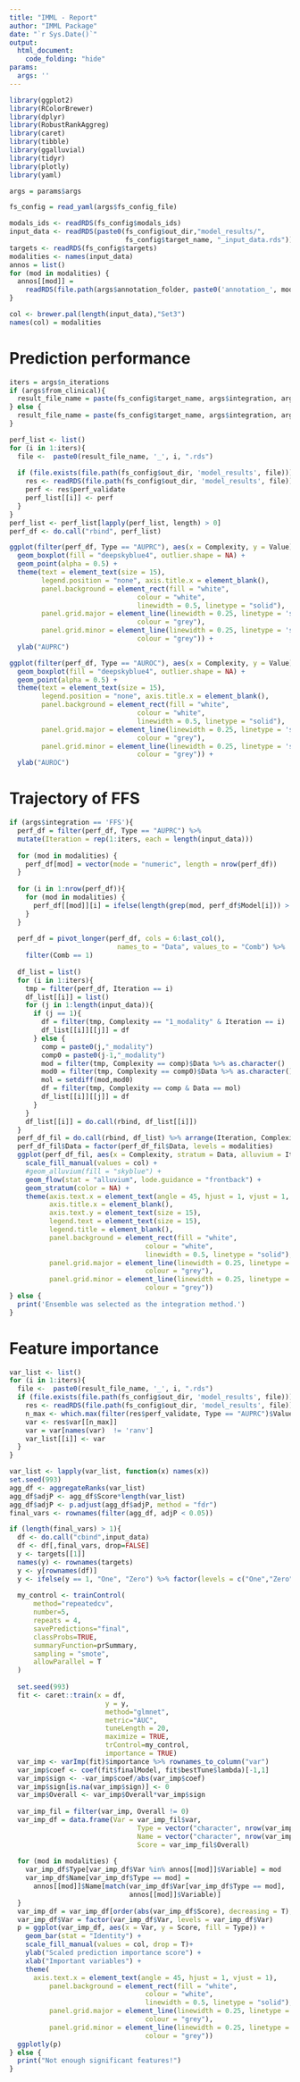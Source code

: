 ```yaml
---
title: "IMML - Report"
author: "IMML Package"
date: "`r Sys.Date()`"
output:
  html_document:
    code_folding: "hide"
params:
  args: ''
---
```


```r
library(ggplot2)
library(RColorBrewer)
library(dplyr)
library(RobustRankAggreg)
library(caret)
library(tibble)
library(ggalluvial)
library(tidyr)
library(plotly)
library(yaml)

args = params$args
```

```r
fs_config = read_yaml(args$fs_config_file)

modals_ids <- readRDS(fs_config$modals_ids)
input_data <- readRDS(paste0(fs_config$out_dir,"model_results/",
                             fs_config$target_name, "_input_data.rds"))
targets <- readRDS(fs_config$targets)
modalities <- names(input_data)
annos = list()
for (mod in modalities) {
  annos[[mod]] =
    readRDS(file.path(args$annotation_folder, paste0('annotation_', mod, '.rds')))
}

col <- brewer.pal(length(input_data),"Set3")
names(col) = modalities
```

# Prediction performance

```r
iters = args$n_iterations
if (args$from_clinical){
  result_file_name = paste(fs_config$target_name, args$integration, args$algorithm, args$p_metric, args$feature, 'fromClinical', sep='_')
} else {
  result_file_name = paste(fs_config$target_name, args$integration, args$algorithm, args$p_metric, args$feature, sep='_')
}
```

```r
perf_list <- list()
for (i in 1:iters){
  file <-  paste0(result_file_name, '_', i, ".rds")
  
  if (file.exists(file.path(fs_config$out_dir, 'model_results', file))){
    res <- readRDS(file.path(fs_config$out_dir, 'model_results', file))
    perf <- res$perf_validate
    perf_list[[i]] <- perf
  } 
}
perf_list <- perf_list[lapply(perf_list, length) > 0]
perf_df <- do.call("rbind", perf_list)

ggplot(filter(perf_df, Type == "AUPRC"), aes(x = Complexity, y = Value)) + 
  geom_boxplot(fill = "deepskyblue4", outlier.shape = NA) + 
  geom_point(alpha = 0.5) +
  theme(text = element_text(size = 15),
        legend.position = "none", axis.title.x = element_blank(),
        panel.background = element_rect(fill = "white",
                                colour = "white",
                                linewidth = 0.5, linetype = "solid"),
        panel.grid.major = element_line(linewidth = 0.25, linetype = 'solid',
                                colour = "grey"), 
        panel.grid.minor = element_line(linewidth = 0.25, linetype = 'solid',
                                colour = "grey")) +
  ylab("AUPRC")
```

```r
ggplot(filter(perf_df, Type == "AUROC"), aes(x = Complexity, y = Value)) + 
  geom_boxplot(fill = "deepskyblue4", outlier.shape = NA) + 
  geom_point(alpha = 0.5) +
  theme(text = element_text(size = 15),
        legend.position = "none", axis.title.x = element_blank(),
        panel.background = element_rect(fill = "white",
                                colour = "white",
                                linewidth = 0.5, linetype = "solid"),
        panel.grid.major = element_line(linewidth = 0.25, linetype = 'solid',
                                colour = "grey"), 
        panel.grid.minor = element_line(linewidth = 0.25, linetype = 'solid',
                                colour = "grey")) +
  ylab("AUROC")

```

# Trajectory of FFS

```r
if (args$integration == 'FFS'){
  perf_df = filter(perf_df, Type == "AUPRC") %>%
  mutate(Iteration = rep(1:iters, each = length(input_data)))
  
  for (mod in modalities) {
    perf_df[mod] = vector(mode = "numeric", length = nrow(perf_df))
  }
  
  for (i in 1:nrow(perf_df)){
    for (mod in modalities) {
      perf_df[[mod]][i] = ifelse(length(grep(mod, perf_df$Model[i])) > 0, 1, 0)
    }
  }
  
  perf_df = pivot_longer(perf_df, cols = 6:last_col(), 
                           names_to = "Data", values_to = "Comb") %>% 
    filter(Comb == 1)
  
  df_list = list()
  for (i in 1:iters){
    tmp = filter(perf_df, Iteration == i)
    df_list[[i]] = list()
    for (j in 1:length(input_data)){
      if (j == 1){
        df = filter(tmp, Complexity == "1_modality" & Iteration == i)
        df_list[[i]][[j]] = df
      } else {
        comp = paste0(j,"_modality")
        comp0 = paste0(j-1,"_modality")
        mod = filter(tmp, Complexity == comp)$Data %>% as.character()
        mod0 = filter(tmp, Complexity == comp0)$Data %>% as.character()
        mol = setdiff(mod,mod0)
        df = filter(tmp, Complexity == comp & Data == mol)
        df_list[[i]][[j]] = df
      }
    }
    df_list[[i]] = do.call(rbind, df_list[[i]])
  }
  perf_df_fil = do.call(rbind, df_list) %>% arrange(Iteration, Complexity)
  perf_df_fil$Data = factor(perf_df_fil$Data, levels = modalities)
  ggplot(perf_df_fil, aes(x = Complexity, stratum = Data, alluvium = Iteration, fill = Data, label = Data)) + 
    scale_fill_manual(values = col) + 
    #geom_alluvium(fill = "skyblue") + 
    geom_flow(stat = "alluvium", lode.guidance = "frontback") +
    geom_stratum(color = NA) +
    theme(axis.text.x = element_text(angle = 45, hjust = 1, vjust = 1, size = 15),
          axis.title.x = element_blank(),
          axis.text.y = element_text(size = 15),
          legend.text = element_text(size = 15),
          legend.title = element_blank(),
          panel.background = element_rect(fill = "white",
                                  colour = "white",
                                  linewidth = 0.5, linetype = "solid"),
          panel.grid.major = element_line(linewidth = 0.25, linetype = 'solid',
                                  colour = "grey"), 
          panel.grid.minor = element_line(linewidth = 0.25, linetype = 'solid',
                                  colour = "grey"))
} else {
  print('Ensemble was selected as the integration method.')
}
```

# Feature importance

```r
var_list <- list()
for (i in 1:iters){
  file <-  paste0(result_file_name, '_', i, ".rds")
  if (file.exists(file.path(fs_config$out_dir, 'model_results', file))){
    res <- readRDS(file.path(fs_config$out_dir, 'model_results', file))
    n_max <- which.max(filter(res$perf_validate, Type == "AUPRC")$Value)
    var <- res$var[[n_max]]
    var = var[names(var)  != 'ranv']
    var_list[[i]] <- var
  } 
}

var_list <- lapply(var_list, function(x) names(x))
set.seed(993)
agg_df <- aggregateRanks(var_list)
agg_df$adjP <- agg_df$Score*length(var_list)
agg_df$adjP <- p.adjust(agg_df$adjP, method = "fdr")
final_vars <- rownames(filter(agg_df, adjP < 0.05))

if (length(final_vars) > 1){
  df <- do.call("cbind",input_data)
  df <- df[,final_vars, drop=FALSE]
  y <- targets[[1]]
  names(y) <- rownames(targets)
  y <- y[rownames(df)]
  y <- ifelse(y == 1, "One", "Zero") %>% factor(levels = c("One","Zero"))
  
  my_control <- trainControl(
      method="repeatedcv",
      number=5,
      repeats = 4,
      savePredictions="final",
      classProbs=TRUE,
      summaryFunction=prSummary,
      sampling = "smote",
      allowParallel = T
  )
  
  set.seed(993)
  fit <- caret::train(x = df,
                        y = y,
                        method="glmnet",
                        metric="AUC",
                        tuneLength = 20,
                        maximize = TRUE,
                        trControl=my_control,
                        importance = TRUE)
  var_imp <- varImp(fit)$importance %>% rownames_to_column("var")
  var_imp$coef <- coef(fit$finalModel, fit$bestTune$lambda)[-1,1]
  var_imp$sign <- -var_imp$coef/abs(var_imp$coef)
  var_imp$sign[is.na(var_imp$sign)] <- 0
  var_imp$Overall <- var_imp$Overall*var_imp$sign
  
  var_imp_fil = filter(var_imp, Overall != 0)
  var_imp_df = data.frame(Var = var_imp_fil$var,
                                Type = vector("character", nrow(var_imp_fil)),
                                Name = vector("character", nrow(var_imp_fil)),
                                Score = var_imp_fil$Overall)
  
  for (mod in modalities) {
    var_imp_df$Type[var_imp_df$Var %in% annos[[mod]]$Variable] = mod
    var_imp_df$Name[var_imp_df$Type == mod] =
      annos[[mod]]$Name[match(var_imp_df$Var[var_imp_df$Type == mod],
                              annos[[mod]]$Variable)]
  }
  var_imp_df = var_imp_df[order(abs(var_imp_df$Score), decreasing = T),]
  var_imp_df$Var = factor(var_imp_df$Var, levels = var_imp_df$Var)
  p = ggplot(var_imp_df, aes(x = Var, y = Score, fill = Type)) + 
    geom_bar(stat = "Identity") +
    scale_fill_manual(values = col, drop = T)+
    ylab("Scaled prediction importance score") +
    xlab("Important variables") +
    theme(
      axis.text.x = element_text(angle = 45, hjust = 1, vjust = 1),
          panel.background = element_rect(fill = "white",
                                  colour = "white",
                                  linewidth = 0.5, linetype = "solid"),
          panel.grid.major = element_line(linewidth = 0.25, linetype = 'solid',
                                  colour = "grey"), 
          panel.grid.minor = element_line(linewidth = 0.25, linetype = 'solid',
                                  colour = "grey"))
  ggplotly(p)
} else {
  print("Not enough significant features!")
}
```
